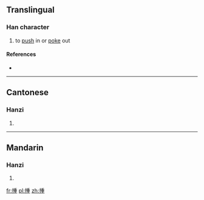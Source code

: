 ==Translingual==

===Han character===
{{Han char|rn=64|rad=手|as=09|sn=12|four=5201<sub>4</sub>|canj=手竹十土 (QHJG)|ids=⿰[[扌]][[重]]}}

# to [[push]] in or [[poke]] out

====References====
* {{Han ref|kx=0444.160|dkj=12400|dj=0795.130|hdz=31919.030|uh=63F0|ud=25584|bh=D96F|bd=55663}}

----

==Cantonese==

===Hanzi===
{{yue-hanzi|jyut=[[cung3]]|y=chung3}}

# {{defn|lang=yue|sort=手09}}

----

==Mandarin==

===Hanzi===
{{cmn-hanzi|pin=[[chòng]] ([[chong4]])|wg=ch'ung<sup>4</sup>}}

# {{defn|lang=cmn|sort=手09}}

[[fr:揰]]
[[pl:揰]]
[[zh:揰]]